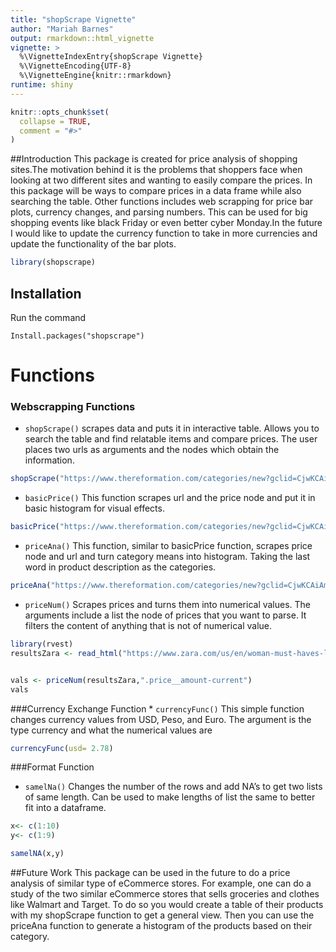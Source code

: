 ```yaml
---
title: "shopScrape Vignette"
author: "Mariah Barnes"
output: rmarkdown::html_vignette
vignette: >
  %\VignetteIndexEntry{shopScrape Vignette}
  %\VignetteEncoding{UTF-8}
  %\VignetteEngine{knitr::rmarkdown}
runtime: shiny
---
```


```r
knitr::opts_chunk$set(
  collapse = TRUE,
  comment = "#>"
)
```
##Introduction
This package is created for price analysis of shopping sites.The motivation behind it is the problems that shoppers face when looking at two different sites and wanting to easily compare the prices. In this package will be ways to compare prices in a data frame while also searching the table. Other functions includes web scrapping for price bar plots, currency changes, and parsing numbers. This can be used for big shopping events like black Friday or even better cyber Monday.In the future I would like to update the currency function to take in more currencies and update the functionality of the bar plots. 

```r
library(shopscrape)
```
## Installation
Run the command
```
Install.packages("shopscrape")
```
# Functions
### Webscrapping Functions


  * `shopScrape()` scrapes data and puts it in interactive table.
  Allows you to search the table and find relatable items and compare prices. The user places two urls as  arguments and the nodes which obtain the information.
```r
shopScrape("https://www.thereformation.com/categories/new?gclid=CjwKCAiAm7OMBhAQEiwArvGi3EYt2jozZbzQktEYy2iInclcxHpJKKnWfqu3Jo2mHfABJ-R90ghQVhoCmwAQAvD_BwE" , ".product-prices__price span , .product-summary__name a","https://www.zara.com/us/en/woman-must-haves-l4503.html?v1=1609213", ".price__amount-current , #main .link span")
```
  
  * `basicPrice()` This function scrapes url and the price node and put it in basic histogram for visual effects.
```r
basicPrice("https://www.thereformation.com/categories/new?gclid=CjwKCAiAm7OMBhAQEiwArvGi3EYt2jozZbzQktEYy2iInclcxHpJKKnWfqu3Jo2mHfABJ-R90ghQVhoCmwAQAvD_BwE" , ".product-prices__price span , .product-summary__name a")
```
 
 * `priceAna()` This function, similar to basicPrice function, scrapes price node and url and turn category means into histogram. Taking the last word in product description as the categories.
```r
priceAna("https://www.thereformation.com/categories/new?gclid=CjwKCAiAm7OMBhAQEiwArvGi3EYt2jozZbzQktEYy2iInclcxHpJKKnWfqu3Jo2mHfABJ-R90ghQVhoCmwAQAvD_BwE" , ".product-prices__price span , .product-summary__name a")
```
 
* `priceNum()` Scrapes prices and turns them into numerical values. The arguments include a list the node of prices that you want to parse. It filters the content of anything that is not of numerical value.

```r
library(rvest)
resultsZara <- read_html("https://www.zara.com/us/en/woman-must-haves-l4503.html?v1=1609213")


vals <- priceNum(resultsZara,".price__amount-current")
vals

``` 

###Currency Exchange Function
  * `currencyFunc()` This simple function changes currency values from USD, Peso, and Euro. The argument is the type currency and what the numerical values are
```r
currencyFunc(usd= 2.78)
```
  
###Format Function
   
  * `samelNa()` Changes the number of the rows and add NA's to get two lists of same length. Can be used to make lengths of list the same to better fit into a dataframe.
  
```r
x<- c(1:10)
y<- c(1:9)

samelNA(x,y)
```
  
##Future Work
This package can be used in the future to do a price analysis of similar type of eCommerce stores. For example, one can do a study of the two similar eCommerce stores that sells groceries and clothes like Walmart and Target. To do so you would create a table of their products with my shopScrape function to get a general view. Then you can use the priceAna function to generate a histogram of the products based on their category.
